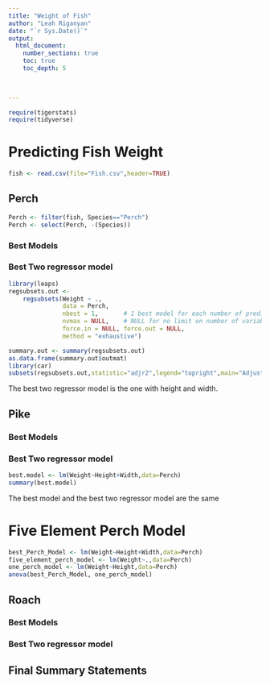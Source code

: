 ```yaml
---
title: "Weight of Fish"
author: "Leah Riganyan"
date: "`r Sys.Date()`"  
output: 
  html_document:
    number_sections: true
    toc: true
    toc_depth: 5

 
    
---
```



```r
require(tigerstats)
require(tidyverse)
```

# Predicting Fish Weight
```r
fish <- read.csv(file="Fish.csv",header=TRUE)
```

## Perch
```r
Perch <- filter(fish, Species=="Perch")
Perch <- select(Perch, -(Species))
```

### Best Models

### Best Two regressor model

```r
library(leaps)
regsubsets.out <-
    regsubsets(Weight ~ .,
               data = Perch,
               nbest = 1,       # 1 best model for each number of predictors
               nvmax = NULL,    # NULL for no limit on number of variables
               force.in = NULL, force.out = NULL,
               method = "exhaustive")

summary.out <- summary(regsubsets.out)
as.data.frame(summary.out$outmat)
library(car)
subsets(regsubsets.out,statistic="adjr2",legend="topright",main="Adjusted R^2")
```
   
The best two regressor model is the one with height and width.   
   
## Pike

### Best Models

### Best Two regressor model

```r
best.model <- lm(Weight~Height+Width,data=Perch)
summary(best.model)
```
   
The best model and the best two regressor model are the same

# Five Element Perch Model
```r
best_Perch_Model <- lm(Weight~Height+Width,data=Perch)
five_element_perch_model <- lm(Weight~.,data=Perch)
one_perch_model <- lm(Weight~Height,data=Perch)
anova(best_Perch_Model, one_perch_model)
```



## Roach

### Best Models

### Best Two regressor model

## Final Summary Statements